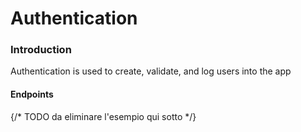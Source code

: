 
# Authentication
### Introduction
Authentication is used to create, validate, and log users into the app

#### Endpoints
{/* TODO da eliminare l'esempio qui sotto */}
<Endpoint
   method="GET"
   path="/auth/log-out/"
   reqType=""
   resType="SuccessResponse"
   contentType="application/json"
/>
<Endpoint
   method="GET"
   path="/auth/sign-in/"
   reqType="SuccessRequest"
   resType="SuccessResponse"
   contentType="application/json"
/>
<Endpoint
   method="POST"
   path="/auth/sign-up/"
   reqType="SignUpValidateRequest"
   resType="SuccessResponse"
   contentType="application/json"
/>
